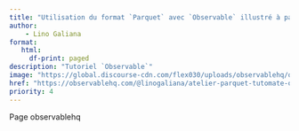 ```yaml
---
title: "Utilisation du format `Parquet` avec `Observable` illustré à partir de quelques exemples"
author:
    - Lino Galiana
format: 
   html:
     df-print: paged
description: "Tutoriel `Observable`"
image: "https://global.discourse-cdn.com/flex030/uploads/observablehq/original/2X/8/84f6b1520dfdaac91865d591f19dfe15e578cdc6.jpeg"
href: "https://observablehq.com/@linogaliana/atelier-parquet-tutomate-observable"
priority: 4
---
```



Page observablehq